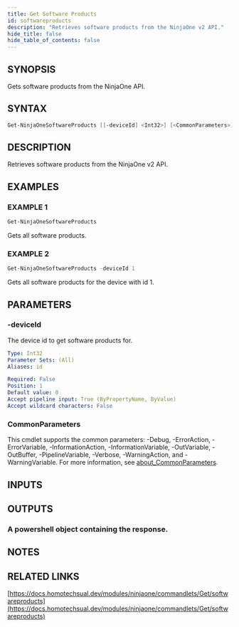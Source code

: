 ```yaml
---
title: Get Software Products
id: softwareproducts
description: "Retrieves software products from the NinjaOne v2 API."
hide_title: false
hide_table_of_contents: false
---
```


## SYNOPSIS

Gets software products from the NinjaOne API.

## SYNTAX

```powershell
Get-NinjaOneSoftwareProducts [[-deviceId] <Int32>] [<CommonParameters>]
```

## DESCRIPTION

Retrieves software products from the NinjaOne v2 API.

## EXAMPLES

### EXAMPLE 1

```powershell
Get-NinjaOneSoftwareProducts
```

Gets all software products.

### EXAMPLE 2

```powershell
Get-NinjaOneSoftwareProducts -deviceId 1
```

Gets all software products for the device with id 1.

## PARAMETERS

### -deviceId

The device id to get software products for.

```yaml
Type: Int32
Parameter Sets: (All)
Aliases: id

Required: False
Position: 1
Default value: 0
Accept pipeline input: True (ByPropertyName, ByValue)
Accept wildcard characters: False
```

### CommonParameters

This cmdlet supports the common parameters: -Debug, -ErrorAction, -ErrorVariable, -InformationAction, -InformationVariable, -OutVariable, -OutBuffer, -PipelineVariable, -Verbose, -WarningAction, and -WarningVariable. For more information, see [about_CommonParameters](http://go.microsoft.com/fwlink/?LinkID=113216).

## INPUTS

## OUTPUTS

### A powershell object containing the response.

## NOTES

## RELATED LINKS

[https://docs.homotechsual.dev/modules/ninjaone/commandlets/Get/softwareproducts](https://docs.homotechsual.dev/modules/ninjaone/commandlets/Get/softwareproducts)
